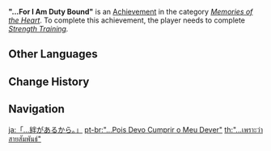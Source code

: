 {{Achievement Infobox
|title        = 
|id           = 84106
|order id     = 6310
|category     = Memories of the Heart
|description  = Help [[Noelle]] discover the source of her strength.
|requirements = Complete ''[[Strength Training]].''
|primogems    = 5
|tracking     = 
|hidden       = 1
|quest        = Chivalric Training
|topic        = 
}}
'''"...For I Am Duty Bound"''' is an [[Achievement]] in the category ''[[Memories of the Heart]]''. To complete this achievement, the player needs to complete ''[[Strength Training]].''
<!--
==Trivia==

==Video Guides==
{{EVT
|video1   = 
|caption1 = 
}}
-->
==Other Languages==
{{Other Languages
|en      = "...For I Am Duty Bound"
|zhs     = 「…因为羁绊。」
|zhs_rm  = "...Yīnwèi Jībàn."
|zht     = 「…因為羈絆。」
|zht_rm  = "...Yīnwèi Jībàn."
|zh_tl   = "...Because of Bonds."
|ja      = 「…絆があるから。」
|ja_rm   = "...Kizuna ga Aru kara."
|ja_tl   = "...Because There is a Bond."
|ko      = 「…유대가 있기에」
|ko_tl   = "...Because There is a Bond"
|es      = “... Porque debo cumplir con mi deber”
|es_tl   = "...Because I must do my duty"
|fr      = « ... C'est mon devoir. »
|fr_tl   = "...It's my duty."
|ru      = «...Таков мой долг»
|ru_tl   = "...Such Is My Duty"
|th      = "...เพราะว่าสายสัมพันธ์"
|th_rm   = "...Phro Wa Sai Samphan"
|th_tl   = "...Because of the bond"
|vi      = "...là vì trói buộc."
|vi_tl   = "...because of bond."
|de      = „... denn ich bin pflichtgebunden“
|de_tl   = "...For I Am Duty Bound"
|id      = "...Karena Ini Tugasku"
|id_tl   = "...Because This is My Job"
|pt      = "...Pois Devo Cumprir o Meu Dever"
|pt_tl   = "...Because I Must Fulfill My Duty"
|tr      = "Görevim İcabı"
|tr_tl   = "My Duty Bond"
|it      = ...Perché devo compiere il mio dovere
|it_tl   = ...Because I Must Fulfill My Duty
}}

==Change History==
{{Change History|1.4}}
<!--
==References==
{{Reflist}}
-->
==Navigation==
{{Achievement Navbox|Memories of the Heart}}

[[ja:「…絆があるから。」]]
[[pt-br:"...Pois Devo Cumprir o Meu Dever"]]
[[th:"...เพราะว่าสายสัมพันธ์"]]